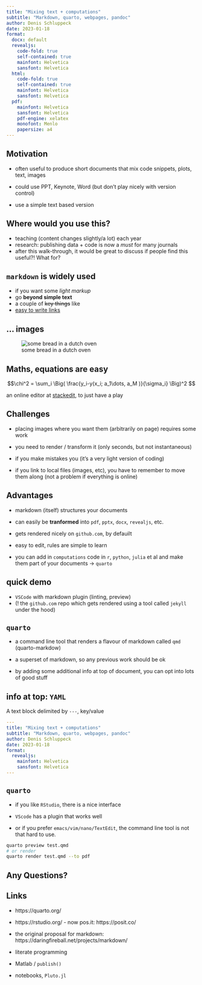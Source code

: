 ```yaml
---
title: "Mixing text + computations"
subtitle: "Markdown, quarto, webpages, pandoc"
author: Denis Schluppeck
date: 2023-01-18
format:
  docx: default
  revealjs: 
    code-fold: true
    self-contained: true
    mainfont: Helvetica
    sansfont: Helvetica
  html:
    code-fold: true
    self-contained: true
    mainfont: Helvetica
    sansfont: Helvetica
  pdf:
    mainfont: Helvetica
    sansfont: Helvetica
    pdf-engine: xelatex
    monofont: Menlo
    papersize: a4
---
```


## Motivation

::: {.incremental}
- often useful to produce short documents that mix code snippets, plots, text, images

- could use PPT, Keynote, Word (but don't play nicely with version control)

- use a simple text based version
:::

## Where would you use this?

::: {.incremental}
- teaching (content changes slightly/a lot) each year
- research: publishing data + code is now a *must* for many journals
- after this walk-through, it would be great to discuss if people find this useful?! What for?
:::

## `markdown` is widely used 

- if you want some *light markup* 
- go **beyond simple text** 
- a couple of ~~key things~~ like 
- [easy to write links](www.google.com)

## ... images

![some bread in a dutch oven](./51740729910_f48d2536b1_z.png)

## Maths, equations are easy

$$\chi^2 = \sum_i \Big( \frac{y_i-y(x_i; a_1\dots, a_M )}{\sigma_i} \Big)^2 $$


::: footer
an online editor at [stackedit](https://stackedit.io/), to just have a play
:::

## Challenges

- placing images where you want them (arbitrarily on page) requires some work

- you need to render / transform it (only seconds, but not instantaneous)

- if you make mistakes you  (it's a very light version of coding)

- if you link to local files (images, etc), you have to remember to move them along (not a problem if everything is online)


## Advantages

- markdown (itself) structures your documents

- can easily be **tranformed** into `pdf`, `pptx`, `docx`, `revealjs`, etc.

- gets rendered nicely on `github.com`, by defauilt

- easy to edit, rules are simple to learn

::: {.fragment}
- you can add in `computations` code in `r`, `python`, `julia` et al and make them part of your documents $\rightarrow$ `quarto`
:::

## quick demo

- `VSCode` with markdown plugin (linting, preview)
- (! the `github.com` repo which gets rendered using a tool called `jekyll` under the hood)


## `quarto`

- a command line tool that renders a flavour of markdown called `qmd` (quarto-markdow)

- a superset of markdown, so any previous work should be ok

- by adding some additional info at top of document, you can opt into lots of good stuff

## info at top: `YAML`

A text block delimited by `---`, key/value

```yaml
---
title: "Mixing text + computations"
subtitle: "Markdown, quarto, webpages, pandoc"
author: Denis Schluppeck
date: 2023-01-18
format:
  revealjs: 
    mainfont: Helvetica
    sansfont: Helvetica
---
```

## `quarto`


- if you like `RStudio`, there is a nice interface

- `VScode` has a plugin that works well

- or if you prefer `emacs/vim/nano/TextEdit`, the command line tool is not that hard to use.

```bash
quarto preview test.qmd 
# or render
quarto render test.qmd --to pdf
```

## Any Questions?



## Links

- https://quarto.org/
- https://rstudio.org/ - now pos.it: https://posit.co/
- the original proposal for markdown: https://daringfireball.net/projects/markdown/

- literate programming
- Matlab / `publish()` 
- notebooks, `Pluto.jl`
